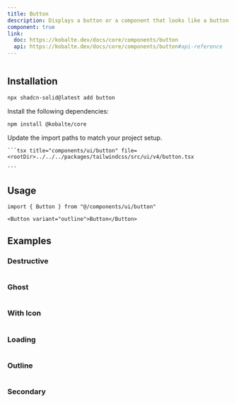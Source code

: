 ```yaml
---
title: Button
description: Displays a button or a component that looks like a button.
component: true
link:
  doc: https://kobalte.dev/docs/core/components/button
  api: https://kobalte.dev/docs/core/components/button#api-reference
---
```


<ComponentPreview name="button-demo">

```tsx file=<rootDir>../../../packages/tailwindcss/src/examples/button-demo.tsx

```

</ComponentPreview>

## Installation

<ComponentInstallation>

```bash
npx shadcn-solid@latest add button
```

<Step>
  <StepItem>Install the following dependencies:</StepItem>

```bash
npm install @kobalte/core
```

<StepItem>Update the import paths to match your project setup.</StepItem>

  <ComponentSource>

    ```tsx title="components/ui/button" file=<rootDir>../../../packages/tailwindcss/src/ui/v4/button.tsx

    ```

  </ComponentSource>

</Step>

</ComponentInstallation>

## Usage

```tsx
import { Button } from "@/components/ui/button"
```

```tsx
<Button variant="outline">Button</Button>
```

## Examples

### Destructive

<ComponentPreview name="button-destructive-demo">

```tsx file=<rootDir>../../../packages/tailwindcss/src/examples/button-destructive-demo.tsx

```

</ComponentPreview>

### Ghost

<ComponentPreview name="button-ghost-demo">

```tsx file=<rootDir>../../../packages/tailwindcss/src/examples/button-ghost-demo.tsx

```

</ComponentPreview>

### With Icon

<ComponentPreview name="button-left-icon-demo">

```tsx file=<rootDir>../../../packages/tailwindcss/src/examples/button-left-icon-demo.tsx

```

</ComponentPreview>

### Loading

<ComponentPreview name="button-loading-demo">

```tsx file=<rootDir>../../../packages/tailwindcss/src/examples/button-loading-demo.tsx

```

</ComponentPreview>

### Outline

<ComponentPreview name="button-outline-demo">

```tsx file=<rootDir>../../../packages/tailwindcss/src/examples/button-outline-demo.tsx

```

</ComponentPreview>

### Secondary

<ComponentPreview name="button-secondary-demo">

```tsx file=<rootDir>../../../packages/tailwindcss/src/examples/button-secondary-demo.tsx

```

</ComponentPreview>
